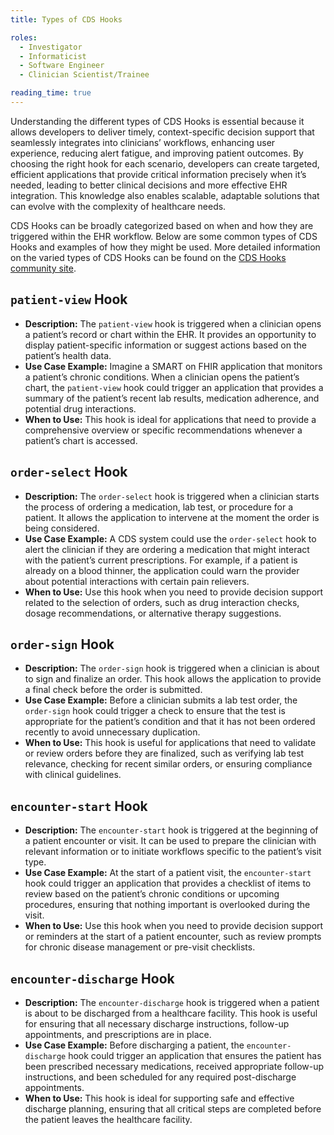 ```yaml
---
title: Types of CDS Hooks

roles:
  - Investigator
  - Informaticist
  - Software Engineer
  - Clinician Scientist/Trainee

reading_time: true
---
```


Understanding the different types of CDS Hooks is essential because it allows developers to deliver timely, context-specific decision support that seamlessly integrates into clinicians' workflows, enhancing user experience, reducing alert fatigue, and improving patient outcomes. By choosing the right hook for each scenario, developers can create targeted, efficient applications that provide critical information precisely when it's needed, leading to better clinical decisions and more effective EHR integration. This knowledge also enables scalable, adaptable solutions that can evolve with the complexity of healthcare needs.

CDS Hooks can be broadly categorized based on when and how they are triggered within the EHR workflow. Below are some common types of CDS Hooks and examples of how they might be used. More detailed information on the varied types of CDS Hooks can be found on the [CDS Hooks community site](https://cds-hooks.org/).

## `patient-view` Hook

-   **Description:** The `patient-view` hook is triggered when a clinician opens a patient’s record or chart within the EHR. It provides an opportunity to display patient-specific information or suggest actions based on the patient’s health data.
-   **Use Case Example:** Imagine a SMART on FHIR application that monitors a patient’s chronic conditions. When a clinician opens the patient’s chart, the `patient-view` hook could trigger an application that provides a summary of the patient’s recent lab results, medication adherence, and potential drug interactions.
-   **When to Use:** This hook is ideal for applications that need to provide a comprehensive overview or specific recommendations whenever a patient’s chart is accessed.

## `order-select` Hook

-   **Description:** The `order-select` hook is triggered when a clinician starts the process of ordering a medication, lab test, or procedure for a patient. It allows the application to intervene at the moment the order is being considered.
-   **Use Case Example:** A CDS system could use the `order-select` hook to alert the clinician if they are ordering a medication that might interact with the patient’s current prescriptions. For example, if a patient is already on a blood thinner, the application could warn the provider about potential interactions with certain pain relievers.
-   **When to Use:** Use this hook when you need to provide decision support related to the selection of orders, such as drug interaction checks, dosage recommendations, or alternative therapy suggestions.

## `order-sign` Hook

-   **Description:** The `order-sign` hook is triggered when a clinician is about to sign and finalize an order. This hook allows the application to provide a final check before the order is submitted.
-   **Use Case Example:** Before a clinician submits a lab test order, the `order-sign` hook could trigger a check to ensure that the test is appropriate for the patient’s condition and that it has not been ordered recently to avoid unnecessary duplication.
-   **When to Use:** This hook is useful for applications that need to validate or review orders before they are finalized, such as verifying lab test relevance, checking for recent similar orders, or ensuring compliance with clinical guidelines.

## `encounter-start` Hook

-   **Description:** The `encounter-start` hook is triggered at the beginning of a patient encounter or visit. It can be used to prepare the clinician with relevant information or to initiate workflows specific to the patient’s visit type.
-   **Use Case Example:** At the start of a patient visit, the `encounter-start` hook could trigger an application that provides a checklist of items to review based on the patient’s chronic conditions or upcoming procedures, ensuring that nothing important is overlooked during the visit.
-   **When to Use:** Use this hook when you need to provide decision support or reminders at the start of a patient encounter, such as review prompts for chronic disease management or pre-visit checklists.

## `encounter-discharge` Hook

-   **Description:** The `encounter-discharge` hook is triggered when a patient is about to be discharged from a healthcare facility. This hook is useful for ensuring that all necessary discharge instructions, follow-up appointments, and prescriptions are in place.
-   **Use Case Example:** Before discharging a patient, the `encounter-discharge` hook could trigger an application that ensures the patient has been prescribed necessary medications, received appropriate follow-up instructions, and been scheduled for any required post-discharge appointments.
-   **When to Use:** This hook is ideal for supporting safe and effective discharge planning, ensuring that all critical steps are completed before the patient leaves the healthcare facility.